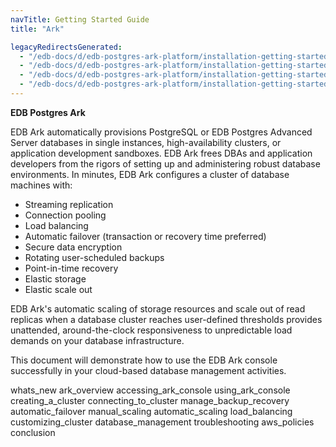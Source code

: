 ```yaml
---
navTitle: Getting Started Guide
title: "Ark"

legacyRedirectsGenerated:
  - "/edb-docs/d/edb-postgres-ark-platform/installation-getting-started/getting-started-guide/3.5/index.html"
  - "/edb-docs/d/edb-postgres-ark-platform/installation-getting-started/getting-started-guide/3.5/conclusion.html"
  - "/edb-docs/d/edb-postgres-ark-platform/installation-getting-started/getting-started-guide/3.5/genindex.html"
  - "/edb-docs/d/edb-postgres-ark-platform/installation-getting-started/getting-started-guide/3.5/whats_new.html"
---
```


**EDB Postgres Ark**

EDB Ark automatically provisions PostgreSQL or EDB Postgres Advanced Server databases in single instances, high-availability clusters, or application development sandboxes. EDB Ark frees DBAs and application developers from the rigors of setting up and administering robust database environments. In minutes, EDB Ark configures a cluster of database machines with:

-   Streaming replication
-   Connection pooling
-   Load balancing
-   Automatic failover (transaction or recovery time preferred)
-   Secure data encryption
-   Rotating user-scheduled backups
-   Point-in-time recovery
-   Elastic storage
-   Elastic scale out

EDB Ark's automatic scaling of storage resources and scale out of read replicas when a database cluster reaches user-defined thresholds provides unattended, around-the-clock responsiveness to unpredictable load demands on your database infrastructure.

This document will demonstrate how to use the EDB Ark console successfully in your cloud-based database management activities.

<div class="toctree" data-maxdepth="3">

whats_new ark_overview accessing_ark_console using_ark_console creating_a_cluster connecting_to_cluster manage_backup_recovery automatic_failover manual_scaling automatic_scaling load_balancing customizing_cluster database_management troubleshooting aws_policies conclusion

</div>
